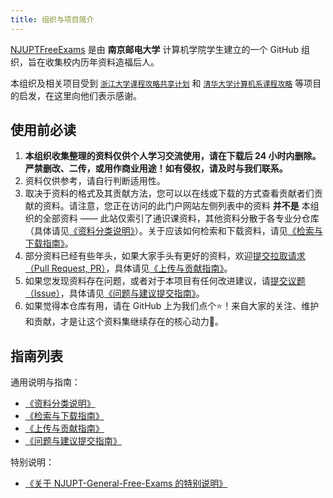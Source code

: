 ```yaml
---
title: 组织与项目简介
---
```


[NJUPTFreeExams](https://github.com/NJUPTFreeExams) 是由 **南京邮电大学** 计算机学院学生建立的一个 GitHub 组织，旨在收集校内历年资料造福后人。

本组织及相关项目受到 [`浙江大学课程攻略共享计划`](https://github.com/QSCTech/zju-icicles) 和 [`清华大学计算机系课程攻略`](https://github.com/PKUanonym/REKCARC-TSC-UHT) 等项目的启发，在这里向他们表示感谢。

## 使用前必读

1. **本组织收集整理的资料仅供个人学习交流使用，请在下载后 24 小时内删除。严禁删改、二传，或用作商业用途！如有侵权，请及时与我们联系。**
2. 资料仅供参考，请自行判断适用性。
3. 取决于资料的格式及其贡献方法，您可以以在线或下载的方式查看贡献者们贡献的资料。请注意，您正在访问的此门户网站左侧列表中的资料 **并不是** 本组织的全部资料 —— 此站仅索引了通识课资料，其他资料分散于各专业分仓库（具体请见[《资料分类说明》](/guides/categories)）。关于应该如何检索和下载资料，请见[《检索与下载指南》](/guides/browse-and-download)。
4. 部分资料已经有些年头，如果大家手头有更好的资料，欢迎[提交拉取请求（Pull Request, PR）](https://github.com/NJUPTFreeExams/NJUPT-General-Free-Exams/compare)，具体请见[《上传与贡献指南》](/guides/upload-and-contribute)。
5. 如果您发现资料存在问题，或者对于本项目有任何改进建议，请[提交议题（Issue）](https://github.com/NJUPTFreeExams/NJUPT-General-Free-Exams/issues/new/choose)，具体请见[《问题与建议提交指南》](/guides/report-issues)。
6. 如果觉得本仓库有用，请在 GitHub 上为我们点个:star:！来自大家的关注、维护和贡献，才是让这个资料集继续存在的核心动力:smiling_face_with_three_hearts:。

## 指南列表

通用说明与指南：

- [《资料分类说明》](/guides/categories)
- [《检索与下载指南》](/guides/browse-and-download)
- [《上传与贡献指南》](/guides/upload-and-contribute)
- [《问题与建议提交指南》](/guides/report-issues)

特别说明：

- [《关于 NJUPT-General-Free-Exams 的特别说明》](/guides/about-general)